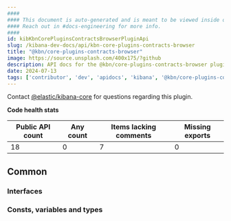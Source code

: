 ```yaml
---
####
#### This document is auto-generated and is meant to be viewed inside our experimental, new docs system.
#### Reach out in #docs-engineering for more info.
####
id: kibKbnCorePluginsContractsBrowserPluginApi
slug: /kibana-dev-docs/api/kbn-core-plugins-contracts-browser
title: "@kbn/core-plugins-contracts-browser"
image: https://source.unsplash.com/400x175/?github
description: API docs for the @kbn/core-plugins-contracts-browser plugin
date: 2024-07-13
tags: ['contributor', 'dev', 'apidocs', 'kibana', '@kbn/core-plugins-contracts-browser']
---
```




Contact [@elastic/kibana-core](https://github.com/orgs/elastic/teams/kibana-core) for questions regarding this plugin.

**Code health stats**

| Public API count  | Any count | Items lacking comments | Missing exports |
|-------------------|-----------|------------------------|-----------------|
| 18 | 0 | 7 | 0 |

## Common

### Interfaces
<DocDefinitionList data={kbnCorePluginsContractsBrowserObj.common.interfaces}/>

### Consts, variables and types
<DocDefinitionList data={kbnCorePluginsContractsBrowserObj.common.misc}/>

